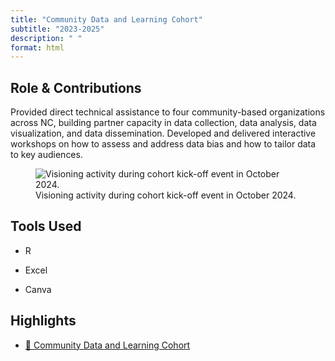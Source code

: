 ```yaml
---
title: "Community Data and Learning Cohort"
subtitle: "2023-2025"
description: " "
format: html
---
```


## Role & Contributions

Provided direct technical assistance to four community-based organizations across NC, building partner capacity in data collection, data analysis, data visualization, and data dissemination. Developed and delivered interactive workshops on how to assess and address data bias and how to tailor data to key audiences.

![Visioning activity during cohort kick-off event in October 2024.](images/kickoff.jpeg)

## Tools Used

-   R

-   Excel

-   Canva

## Highlights

-   [📰 Community Data and Learning Cohort](https://sph.unc.edu/nciph/community-data-and-learning-cohort/){.uri}